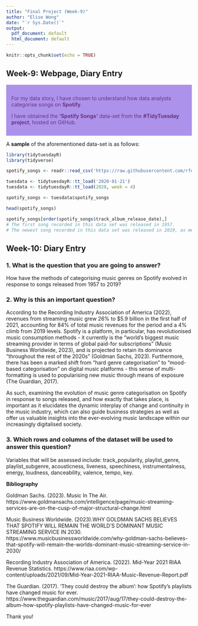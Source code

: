 ```yaml
---
title: "Final Project (Week-9)"
author: "Elise Wong"
date: "`r Sys.Date()`"
output:
  pdf_document: default
  html_document: default
---
```


```r
knitr::opts_chunk$set(echo = TRUE)
```

## Week-9: Webpage, Diary Entry
<p>
<div class="warning" style='padding:1em; background-color:#ac92eb; color:#69337A'>
<span>
<p style='margin-top:1em; text-align:center'>
<p style='margin-left:1em;'>
For my data story, I have chosen to understand how data analysts categorise 
songs on <strong>Spotify</strong>.

I have obtained the <strong>'Spotify Songs'</strong> data-set from the <strong>#TidyTuesday project</strong>, hosted on GitHub.
<p style='margin-bottom:1em; margin-right:1em; text-align:right; font-family:Georgia'>
</p></span>
</div>
<p>
A <strong>sample</strong> of the aforementioned data-set is as follows:

```r
library(tidytuesdayR)
library(tidyverse)

spotify_songs <- readr::read_csv('https://raw.githubusercontent.com/rfordatascience/tidytuesday/master/data/2020/2020-01-21/spotify_songs.csv')

tuesdata <- tidytuesdayR::tt_load('2020-01-21') 
tuesdata <- tidytuesdayR::tt_load(2020, week = 4)

spotify_songs <- tuesdata$spotify_songs
```

```r
head(spotify_songs)
```

```r
spotify_songs[order(spotify_songs$track_album_release_date),]
# The first song recorded in this data set was released in 1957.
# The newest song recorded in this data set was released in 2019, as mentioned on GitHub.
```

## Week-10: Diary Entry

### 1. What is the question that you are going to answer?
How have the methods of categorising music genres on Spotify evolved in response to songs released from 1957 to 2019?

### 2. Why is this an important question?
According to the Recording Industry Association of America (2022), revenues from streaming music grew 26% to $5.9 billion in the first half of 2021, accounting for 84% of total music revenues for the period and a 4% climb from 2019 levels. Spotify is a platform, in particular, has revolutionised music consumption methods - it currently is the "world’s biggest music streaming provider in terms of global paid-for subscriptions" (Music Business Worldwide, 2023), and is projected to retain its dominance "throughout the rest of the 2020s" (Goldman Sachs, 2023). Furthermore, there has been a marked shift from "hard genre categorisation" to "mood-based categorisation" on digital music platforms - this sense of multi-formatting is used to popularising new music through means of exposure (The Guardian, 2017).

As such, examining the evolution of music genre categorisation on Spotify in response to songs released, and how exactly that takes place, is important as it elucidates the dynamic interplay of change and continuity in the music industry, which can also guide business strategies as well as offer us valuable insights into the ever-evolving music landscape within our increasingly digitalised society.

### 3. Which rows and columns of the dataset will be used to answer this question?

Variables that will be assessed include: track_popularity, playlist_genre, playlist_subgenre, acousticness, liveness, speechiness, instrumentalness, energy, loudness, danceability, valence, tempo, key.

<strong>Bibliography</strong>

Goldman Sachs. (2023). Music In The Air. https://www.goldmansachs.com/intelligence/page/music-streaming-services-are-on-the-cusp-of-major-structural-change.html 

Music Business Worldwide. (2023).WHY GOLDMAN SACHS BELIEVES THAT SPOTIFY WILL REMAIN THE WORLD’S DOMINANT MUSIC STREAMING SERVICE IN 2030. https://www.musicbusinessworldwide.com/why-goldman-sachs-believes-that-spotify-will-remain-the-worlds-dominant-music-streaming-service-in-2030/

Recording Industry Association of America. (2022). Mid-Year 2021 RIAA Revenue Statistics. https://www.riaa.com/wp-content/uploads/2021/09/Mid-Year-2021-RIAA-Music-Revenue-Report.pdf 

The Guardian. (2017). 'They could destroy the album': how Spotify's playlists have changed music for ever. https://www.theguardian.com/music/2017/aug/17/they-could-destroy-the-album-how-spotify-playlists-have-changed-music-for-ever 

Thank you!

